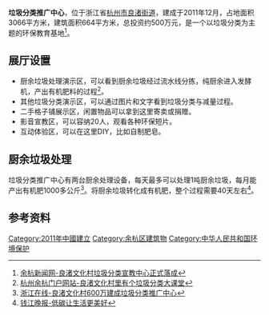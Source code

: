 {{advert|time=2016-02-01T15:53:50+00:00}}
{{dead end|time=2016-02-01T15:53:50+00:00}}
'''垃圾分类推广中心'''，位于浙江省[[杭州市|杭州市]][[良渚街道|良渚街道]]，建成于2011年12月，占地面积3066平方米，建筑面积664平方米，总投资约500万元，是一个以垃圾分类为主题的环保教育基地<ref>[http://www.eyh.cn/class/class_24/articles/114421.html 余杭新闻网-良渚文化村垃圾分类宣教中心正式落成]</ref>。

== 展厅设置 ==
* 厨余垃圾处理演示区，可以看到厨余垃圾经过流水线分拣，纯厨余进入发酵机，产出有机肥料的过程<ref>[http://www.yuhang.gov.cn/zjyh/jryh/news/201502/t20150216_980532.html 杭州余杭门户网站-良渚文化村里有个垃圾分类大课堂]</ref>。
* 其他垃圾分类演示区，可以通过图片和文字看到垃圾分类与减量过程。
* 二手格子铺展示区，闲置物品可以拿到这里寄卖或捐赠。
* 影音宣教区，可以容纳20人，观看各种环保短片。
* 互动体验区，可以在这里DIY，比如自制肥皂。

== 厨余垃圾处理 ==
垃圾分类推广中心有两台厨余处理设备，每天最多可以处理1吨厨余垃圾，每月能产出有机肥1000多公斤<ref>[http://cs.zjol.com.cn/system/2015/06/16/020699392.shtml 浙江在线-良渚文化村600万建成垃圾分类推广中心]</ref>。将厨余垃圾转化成有机肥，整个过程需要40天左右<ref>[http://qjwb.zjol.com.cn/html/2013-05/10/content_2128734.htm 钱江晚报-低碳让生活更美好]</ref>。

== 参考资料 ==
{{reflist}}

[[Category:2011年中國建立|Category:2011年中國建立]]
[[Category:余杭区建筑物|Category:余杭区建筑物]]
[[Category:中华人民共和国环境保护|Category:中华人民共和国环境保护]]